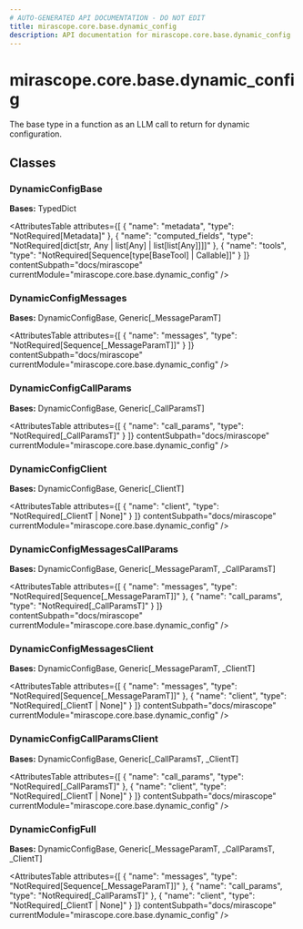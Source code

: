 ```yaml
---
# AUTO-GENERATED API DOCUMENTATION - DO NOT EDIT
title: mirascope.core.base.dynamic_config
description: API documentation for mirascope.core.base.dynamic_config
---
```


# mirascope.core.base.dynamic_config

<ApiType type="Module" />

The base type in a function as an LLM call to return for dynamic configuration.

## Classes

### DynamicConfigBase

<ApiType type="Class" />

**Bases:** TypedDict

<AttributesTable
  attributes={[
  {
    "name": "metadata",
    "type": "NotRequired[Metadata]"
  },
  {
    "name": "computed_fields",
    "type": "NotRequired[dict[str, Any | list[Any] | list[list[Any]]]]"
  },
  {
    "name": "tools",
    "type": "NotRequired[Sequence[type[BaseTool] | Callable]]"
  }
]}
  contentSubpath="docs/mirascope"
  currentModule="mirascope.core.base.dynamic_config"
/>


### DynamicConfigMessages

<ApiType type="Class" />

**Bases:** DynamicConfigBase, Generic[_MessageParamT]

<AttributesTable
  attributes={[
  {
    "name": "messages",
    "type": "NotRequired[Sequence[_MessageParamT]]"
  }
]}
  contentSubpath="docs/mirascope"
  currentModule="mirascope.core.base.dynamic_config"
/>


### DynamicConfigCallParams

<ApiType type="Class" />

**Bases:** DynamicConfigBase, Generic[_CallParamsT]

<AttributesTable
  attributes={[
  {
    "name": "call_params",
    "type": "NotRequired[_CallParamsT]"
  }
]}
  contentSubpath="docs/mirascope"
  currentModule="mirascope.core.base.dynamic_config"
/>


### DynamicConfigClient

<ApiType type="Class" />

**Bases:** DynamicConfigBase, Generic[_ClientT]

<AttributesTable
  attributes={[
  {
    "name": "client",
    "type": "NotRequired[_ClientT | None]"
  }
]}
  contentSubpath="docs/mirascope"
  currentModule="mirascope.core.base.dynamic_config"
/>


### DynamicConfigMessagesCallParams

<ApiType type="Class" />

**Bases:** DynamicConfigBase, Generic[_MessageParamT, _CallParamsT]

<AttributesTable
  attributes={[
  {
    "name": "messages",
    "type": "NotRequired[Sequence[_MessageParamT]]"
  },
  {
    "name": "call_params",
    "type": "NotRequired[_CallParamsT]"
  }
]}
  contentSubpath="docs/mirascope"
  currentModule="mirascope.core.base.dynamic_config"
/>


### DynamicConfigMessagesClient

<ApiType type="Class" />

**Bases:** DynamicConfigBase, Generic[_MessageParamT, _ClientT]

<AttributesTable
  attributes={[
  {
    "name": "messages",
    "type": "NotRequired[Sequence[_MessageParamT]]"
  },
  {
    "name": "client",
    "type": "NotRequired[_ClientT | None]"
  }
]}
  contentSubpath="docs/mirascope"
  currentModule="mirascope.core.base.dynamic_config"
/>


### DynamicConfigCallParamsClient

<ApiType type="Class" />

**Bases:** DynamicConfigBase, Generic[_CallParamsT, _ClientT]

<AttributesTable
  attributes={[
  {
    "name": "call_params",
    "type": "NotRequired[_CallParamsT]"
  },
  {
    "name": "client",
    "type": "NotRequired[_ClientT | None]"
  }
]}
  contentSubpath="docs/mirascope"
  currentModule="mirascope.core.base.dynamic_config"
/>


### DynamicConfigFull

<ApiType type="Class" />

**Bases:** DynamicConfigBase, Generic[_MessageParamT, _CallParamsT, _ClientT]

<AttributesTable
  attributes={[
  {
    "name": "messages",
    "type": "NotRequired[Sequence[_MessageParamT]]"
  },
  {
    "name": "call_params",
    "type": "NotRequired[_CallParamsT]"
  },
  {
    "name": "client",
    "type": "NotRequired[_ClientT | None]"
  }
]}
  contentSubpath="docs/mirascope"
  currentModule="mirascope.core.base.dynamic_config"
/>



